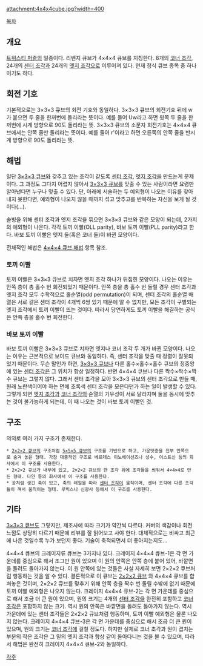 attachment:4x4x4cube.jpg?width=400

[[목차]]
== 개요 ==
[[트위스티 퍼즐]]의 일종이다. 리벤지 큐브가 4×4×4 큐브를 지칭한다. 8개의 [[코너 조각]], 24개의 [[센터 조각]]과 24개의 [[엣지 조각]]으로 이루어져 있다. 현재 정식 큐브 종목 중 하나이기도 하다. 

== 회전 기호 ==
기본적으로는 3×3×3 큐브의 회전 기호와 동일하다. 
3×3×3 큐브의 회전기호 뒤에 w가 붙으면 두 줄을 한꺼번에 돌리라는 뜻이다. 예를 들어 Uw라고 하면 윗쪽 두 줄을 한꺼번에 시계 방향으로 90도 돌리라는 뜻. 
3×3×3 큐브의 소문자 회전기호는 4×4×4 큐브에서는 안쪽 줄만 돌리라는 뜻이다. 예를 들어 r'이라고 하면 오른쪽의 안쪽 줄을 반시계 방향으로 90도 돌리라는 뜻. 

== 해법 ==
일단 [[3×3×3 큐브]]와 갖추고 있는 조각이 같도록 [[센터 조각]], [[엣지 조각]]을 만드는게 문제이다. 그 과정도 그다지 어렵지 않아서 [[3×3×3 큐브]]를 맞출 수 있는 사람이라면 요령만 알아낸다면 누구나 맞출 수 있다. 단, 아래에 서술하는 두 예외형이 나오는 이유를 찾아내지 못한다면, 예외형이 나오지 않을 때까지 섞고 맞추고를 반복하는 자신을 보게 될 것이다(...). 

솔빙을 위해 센터 조각과 엣지 조각을 묶으면 3×3×3 큐브와 같은 모양이 되는데, 2가지의 예외형이 나온다. 각각 토끼 이빨(OLL parity), 바보 토끼 이빨(PLL parity)라고 한다. 바보 토끼 이빨은 엣지 둘(혹은 코너 둘)이 바뀐 모양이다. 

전체적인 해법은 [[4×4×4 큐브 해법]] 항목 참조. 
=== 토끼 이빨 ===
토끼 이빨은 3×3×3 큐브로 치자면 엣지 조각 하나가 뒤집힌 모양이다. 
나오는 이유는 안쪽 층이 총 홀수 번 회전되었기 때문이다. 안쪽 층을 총 홀수 번 돌릴 경우 센터 조각과 엣지 조각 모두 수학적으로 홀순열(odd permutation)이 되며, 센터 조각의 홀순열 배열은 서로 같은 센터 조각이 4개씩 6쌍 있기 때문에 알 수 없지만, 모든 조각이 구별되는 엣지 조각에서 토끼 이빨이 뜨는 것이다. 
따라서 당연하게도 토끼 이빨을 해결하는 공식은 안쪽 층을 홀수 번 회전한다. 

=== 바보 토끼 이빨 ===
바보 토끼 이빨은 3×3×3 큐브로 치자면 엣지나 코너 조각 두 개가 바뀐 모양이다. 
나오는 이유는 근본적으로 보이드 큐브와 동일하다. 즉, 센터 조각을 맞출 때 정렬이 잘못되었기 때문이다. 무슨 말인가 하면, [[3×3×3 큐브]]나 다른 홀수×홀수×홀수 큐브의 정중앙에 있는 [[센터 조각]]은 그 위치가 항상 일정하다. 반면 4×4×4 큐브나 다른 짝수×짝수×짝수 큐브는 그렇지 않다. 그래서 센터 조각을 모아 3×3×3 큐브의 센터 조각으로 만들 때, 원래 노란색이어야 하는 면에 초록색 센터 조각을 모은다던가 하는 일이 발생할 수 있다. 
그렇게 되면 [[엣지 조각]]과 [[코너 조각]]의 순열의 기우성이 서로 달라지며 둘을 동시에 맞추는 것이 불가능하게 되는데, 이 때 나오는 것이 바보 토끼 이빨인 것. 

== 구조 ==

의외로 여러 가지 구조가 존재한다. 
 * [[2×2×2 큐브]]의 구조처럼 [[5×5×5 큐브]]의 구조를 기반으로 하고, 가운뎃층을 전부 안쪽으로 숨겨 놓은 형태. 가장 대중적인 구조로 베르데스 이노베이션즈나 성수, 이스트신 등의 회사에서 이 구조를 사용한다. 
 * 2×2×2 큐브가 내부에 있고, 2×2×2 큐브의 한 조각 위에 조각들을 씌워서 4×4×4로 만든 형태. 다얀 등의 회사에서 이 구조를 사용한다. 
 * 공처럼 생긴 축이 있고, 축의 레일을 따라 [[센터 조각]]이 움직이며, 센터 조각에 다른 조각들이 껴서 움직이는 형태. 루빅스나 신광사 등에서 이 구조를 사용한다. 

== 기타 ==

[[3×3×3 큐브]]도 그렇지만, 제조사에 따라 크기가 약간씩 다르다. 커버의 색감이나 회전 느낌도 상당히 다르기 때문에 리뷰를 잘 읽어보고 사야 한다. 대체적으로는 비싸고 최근에 나온 것일수록 누가 보던지 좋다. 기술이 축적되면서 더 좋아지는지도...

4×4×4 큐브의 크레이지류 큐브는 3가지나 있다. 
크레이지 4×4×4 큐브-1은 각 면 가운데를 중심으로 해서 조그만 원이 있으며 이 원의 안쪽은 안쪽 층에 붙어 있어, 바깥면을 돌려도 돌아가지 않는다. 이 원 안쪽에 있는 것들은 사실 자세히 보면 2×2×2 큐브처럼 행동하는 것을 알 수 있다. 결론적으로 이 큐브는 [[2×2×2 큐브]] 와 4×4×4 큐브를 합쳐놓은 것이며, 2×2×2 큐브를 맞추기 위해 안쪽 층을 짝수 번 돌릴 수밖에 없기 때문에 토끼 이빨 예외형은 나오지 않는다. 
크레이지 4×4×4 큐브-2는 각 면 가운데를 중심으로 해서 조금 더 큰 원이 있으며, 원의 크기는 4개의 [[센터 조각]]을 완전히 포함하고 [[코너 조각]]은 포함하지 않는 크기. 역시 원의 안쪽은 바깥면을 돌려도 돌아가지 않는다. 역시 가운데에 있는 센터 조각들은 2×2×2 큐브처럼 행동하며, 토끼 이빨 예외형은 물론 나오지 않는다.  
크레이지 4×4×4 큐브-3은 각 면 가운데를 중심으로 해서 조금 더 큰 원이 있으며, 원의 크기는 [[코너 조각]]에 걸칠 정도다. 하지만 실제로 코너 조각과 원이 겹치는 부분의 작은 조각은 그 밑의 엣지 조각과 항상 같이 돌아다니는 것을 볼 수 있으며, 따라서 해법은 완전히 크레이지 4×4×4 큐브-2와 동일하다. 

[[각주]]
